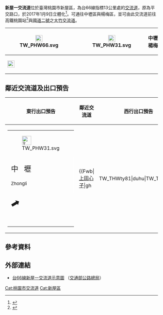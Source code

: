 {{Distinguish|新屋交流道}}
{{Infobox Taiwan Highway IC
| name = 新屋一交流道
| name_en = Xinwu First Interchange
| rd_type = EX
| rd_number = 66
| exit = 13
| exit_name = 新屋一
| location = [[臺灣|臺灣]][[桃園市|桃園市]][[新屋區|新屋區]]
| connect = 
 {{Plainlist|
* {{Jct|country=TWN|PH|31}}
* {{Jct|country=TWN|TRTY|79}}
* {{Jct|country=TWN|TRTY|81}}
 }}
| goto = [[楊梅區|楊梅區]]、[[中壢區|中壢區]]、[[高鐵桃園站|高鐵桃園站]]
| class = 分離式鑽石型
| time = 2002年2月6日（平交路口）<br>2017年1月9日（立體化）
}}
'''新屋一交流道'''位於臺灣桃園市新屋區，為台66線指標13公里處的[[交流道|交流道]]，原為平交路口，於2017年1月9日立體化<ref>{{Cite web |url=https://news.tycg.gov.tw/home.jsp?id=9&parentpath=0%252C2&mcustomize=multimessage_view.jsp&dataserno=201701090001&aplistdn=ou=news,ou=chinese,ou=ap_root,o=tycg,c=tw&toolsflag=Y |title=66快速道路新屋高架段通車 游副市長：路口立體化，完善交通路網}}</ref>。可通往中壢區與楊梅區，並可由此交流道前往高鐵桃園站<ref>{{Cite web|url=https://travel.tycg.gov.tw/zh-tw/travel/attraction/479|title=台灣高鐵桃園站|access-date=2021-03-25|archive-date=2020-11-26|archive-url=https://web.archive.org/web/20201126101451/https://travel.tycg.gov.tw/zh-tw/travel/attraction/479|dead-url=no}}</ref>與[[國道二號_(中華民國)|國道二號]]之[[大竹交流道|大竹交流道]]。
{|class="wikitable" style="text-align:center"
! rowspan="2" | [[File:TW_PHW66.svg|23px]]
| rowspan="2" | {{Taiwan Highway IC|13|新屋一}}
| [[File:TW_PHW31.svg|23px]]
| '''中壢　楊梅'''
|-
| colspan="2" | [[File:Taiwan_road_sign_d53_hsr_inline.svg|23px]]'''{{Blue|桃園高鐵站}}'''
|}

== 鄰近交流道及出口預告 ==
{|class="toccolours" border="1" cellpadding="4" style="margin:0 auto; border-collapse:collapse; text-align:center; white-space:nowrap"
! 東行出口預告 !! 鄰近交流道 !! 西行出口預告
|-
| style="text-align:right; font-size:15px" | {{Taiwan Highway IC|13|新屋一}}
{|style="width:190px; background-color:#007F00; text-align:center; color:#FFF; font-weight:bold"
| colspan="2" | <div style="margin-top:6px; margin-bottom:3px">[[File:TW_PHW31.svg|30px]]</div>
|-
| style="width:90px; border-right:2px solid #FFF; line-height:24px; font-size:24px; word-spacing:12px" | 中 壢<div style="font-size:15px">Zhongli</div>
| style="width:90px; line-height:24px; font-size:24px; word-spacing:12px" | 楊 梅<div style="font-size:15px">Yangmei</div>
|-
| colspan="2" | <div style="margin-bottom:6px; line-height:30px; font-size:36px; transform:rotate(15deg)">⬈</div>
|}
|
{{Start expwy box|[[台灣省道快速公路|台灣省道快速公路]]}}
{{S-expwy IC|[[新屋交流道|新屋交流道]]|往　富練橋平交路口}}
{{S-line|{{Jct|country=TWN|PH|66}}|13K|#9B0D15}}
{{S-expwy IC|[[高山頂交流道|高山頂交流道]]|往　[[平鎮系統交流道|平鎮系統交流道]]}}
{{Illus}}
{{Fwu|eh|[[觀音區|觀音]]}}
{{Fwi|Full|10|新屋}}
{{Fwh|ehst}}
{{Fwm|TW PHW66}}
{{Fwh|ehst|13|新屋一}}
{{Fwb|[[上田心子|上田心子]]|gh||TW_THWty81|duhu|TW_THWty81||gh|[[犁頭洲|犁頭洲]]}}
{{Fwb|[[楊梅區|楊梅]]|gh||TW_THWty79|dh|TW_THWty79||gh|犁頭洲}}
{{Fwb|[[湖口鄉|湖口]]|hh||TW_PHW31|ddhd|TW_PHW31||hh|[[中壢區|中壢]]}}
{{Fwh|ehst}}
{{Fwm|TW PHW66}}
{{Fwh|ehst}}
{{Fwi4|hd|15|高山頂}}
{{Fwd|eh|[[平鎮區|平鎮]]}}
{{Fwed}}
| style="text-align:right; font-size:15px" | {{Taiwan Highway IC|13|新屋一}}
{|style="width:190px; background-color:#007F00; text-align:center; color:#FFF; font-weight:bold"
| colspan="2" | <div style="margin-top:6px; margin-bottom:3px">[[File:TW_PHW31.svg|30px]]</div>
|-
| style="width:90px; border-right:2px solid #FFF; line-height:24px; font-size:24px; word-spacing:12px" | 楊 梅<div style="font-size:15px">Yangmei</div>
| style="width:90px; line-height:24px; font-size:24px; word-spacing:12px" | 中 壢<div style="font-size:15px">Zhongli</div>
|-
| colspan="2" style="line-height:18px; font-size:18px; word-spacing:30px" | 右 線<div style="font-size:12px; word-spacing:18px">RIGHT LANE</div>
|}
|}

== 參考資料 ==
{{Reflist}}

== 外部連結 ==
* [https://www.thb.gov.tw/resource/upload/Expressway/832abf78-f47e-4de3-a6a4-5d886e98ff7c.jpg 台66線新屋一交流道示意圖] {{Wayback|url=https://www.thb.gov.tw/resource/upload/Expressway/832abf78-f47e-4de3-a6a4-5d886e98ff7c.jpg |date=20220126160645 }}（[[交通部公路總局|交通部公路總局]]）

{{台66線}}
{{TW-road-stub}}

[[Cat:桃園市交流道|Cat:桃園市交流道]]
[[Cat:新屋區|Cat:新屋區]]